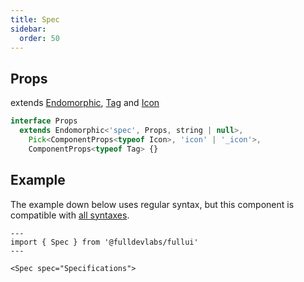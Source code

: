 ```yaml
---
title: Spec
sidebar: 
  order: 50
---
```


## Props
extends [Endomorphic](/guides/components), [Tag](/components/tag) and [Icon](/components/icon)
```ts
interface Props
  extends Endomorphic<'spec', Props, string | null>,
    Pick<ComponentProps<typeof Icon>, 'icon' | '_icon'>,
    ComponentProps<typeof Tag> {}

```

## Example
The example down below uses regular syntax, but this component is compatible with [all syntaxes](/guides/components#syntax).

```astro live
---
import { Spec } from '@fulldevlabs/fullui'
---

<Spec spec="Specifications">
```